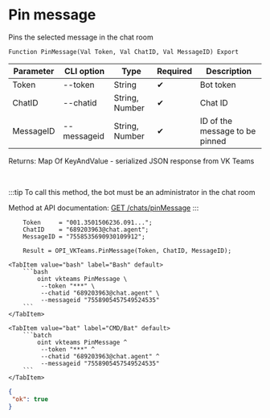 ﻿---
sidebar_position: 9
description: Pin message and other functions to work with VKTeams in the Open Integration Package, a free open-source integration library for 1C:Enterprise 8, OneScript and CLI
keywords: [1C, 1С, 1С:Enterprise, 1С:Enterprise 8.3, API, Integration, Services, Exchange, OneScript, CLI, VKTeams]
---


# Pin message
 Pins the selected message in the chat room



`Function PinMessage(Val Token, Val ChatID, Val MessageID) Export`

  | Parameter | CLI option | Type | Required | Description |
  |-|-|-|-|-|
  | Token | --token | String | &#x2714; | Bot token |
  | ChatID | --chatid | String, Number | &#x2714; | Chat ID |
  | MessageID | --messageid | String, Number | &#x2714; | ID of the message to be pinned |

  
  Returns:  Map Of KeyAndValue - serialized JSON response from VK Teams

<br/>

:::tip
To call this method, the bot must be an administrator in the chat room

Method at API documentation: [GET /chats/pinMessage](https://teams.vk.com/botapi/#/chats/get_chats_pinMessage)
:::
<br/>


```bsl title="1C:Enterprise/OneScript code example"
    Token     = "001.3501506236.091...";
    ChatID    = "689203963@chat.agent";
    MessageID = "7558535690930109912";

    Result = OPI_VKTeams.PinMessage(Token, ChatID, MessageID);
```
 

 <Tabs>
  
    <TabItem value="bash" label="Bash" default>
        ```bash
            oint vkteams PinMessage \
             --token "***" \
             --chatid "689203963@chat.agent" \
             --messageid "7558905457549524535"
        ```
    </TabItem>
  
    <TabItem value="bat" label="CMD/Bat" default>
        ```batch
            oint vkteams PinMessage ^
             --token "***" ^
             --chatid "689203963@chat.agent" ^
             --messageid "7558905457549524535"
        ```
    </TabItem>
</Tabs>


```json title="Result"
{
 "ok": true
}
```
